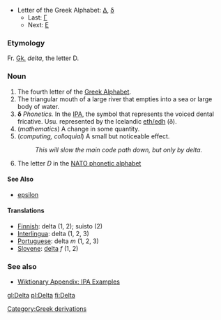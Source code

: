 *Letter of the Greek Alphabet: [[Δ]], [[δ]]
**Last: [[gamma|&#915;]]
**Next: [[epsilon|&#917;]]

=== Etymology ===
Fr. [[Greek|Gk.]] ''delta'', the letter D.

=== Noun ===
#The fourth letter of the [[w:Greek alphabet|Greek Alphabet]].
#The triangular mouth of a large river that empties into a sea or large body of water.
#'''&#948;''' ''Phonetics.'' In the [[International Phonetic Alphabet|IPA]], the symbol that represents the voiced dental fricative. Usu. represented by the Icelandic [[eth|eth/edh]] (ð).
# (''mathematics'') A change in some quantity.
# (''computing, colloquial'') A small but noticeable effect.
#: ''This will slow the main code path down, but only by delta.''
# The letter ''D'' in the [[NATO phonetic alphabet]]

====See Also====
*[[epsilon]]

==== Translations ====

*[[Finnish]]: delta (1, 2); suisto (2)
*[[Interlingua]]: delta (1, 2, 3)
*[[Portuguese]]: delta ''m'' (1, 2, 3)
*[[Slovene]]: [[delta]] ''f'' (1, 2)

=== See also ===
*[[Wiktionary Appendix:IPA Examples|Wiktionary Appendix: IPA Examples]]

[[Category:Greek derivations]]

[[gl:Delta]]
[[pl:Delta]]
[[fi:Delta]]